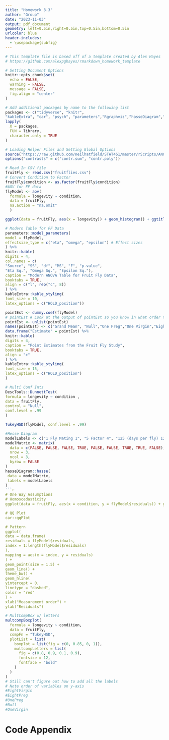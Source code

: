 ---
title: "Homework 3.3"
author: "Group"
date: "2023-11-03"
output: pdf_document
geometry: left=0.5in,right=0.5in,top=0.5in,bottom=0.5in
urlcolor: blue
header-includes:
  - \usepackage{subfig}
---

```{r setupFiles, include = FALSE}
# This template file is based off of a template created by Alex Hayes
# https://github.com/alexpghayes/rmarkdown_homework_template

# Setting Document Options
knitr::opts_chunk$set(
  echo = FALSE,
  warning = FALSE,
  message = FALSE,
  fig.align = "center"
)

# Add additional packages by name to the following list
packages <- c("tidyverse", "knitr",
"kableExtra", "car", "psych", "parameters","Rgraphviz","hasseDiagram","multcompView")
lapply(
  X = packages,
  FUN = library,
  character.only = TRUE
)

# Loading Helper Files and Setting Global Options
source("https://raw.github.com/neilhatfield/STAT461/master/rScripts/ANOVATools.R")
options("contrasts" = c("contr.sum", "contr.poly"))

```


```{r}
# Read In CSV file
fruitFly <- read.csv("fruitflies.csv")
# Convert Condition to Factor
fruitFly$condition <- as.factor(fruitFly$condition)
#AOV for FF data
flyModel <- aov(
  formula = longevity ~ condition,
  data = fruitFly,
  na.action = "na.omit"
  )
```
```{r}
ggplot(data = fruitFly, aes(x = longevity)) + geom_histogram() + ggtitle("Fruitfly Longevity") + xlab("Longevity (Days per Fly)") + ylab("Occurences") + labs(caption = "Figure 1: Fruitfly Longevity by Occurence")

```
```{r}
# Modern Table for FF Data
parameters::model_parameters(
model = flyModel,
effectsize_type = c("eta", "omega", "epsilon") # Effect sizes
) %>%
knitr::kable(
digits = 4,
col.names = c(
"Source", "SS", "df", "MS", "F", "p-value",
"Eta Sq.", "Omega Sq.", "Epsilon Sq."),
caption = "Modern ANOVA Table for Fruit Fly Data",
booktabs = TRUE,
align = c("l", rep("c", 8))
) %>%
kableExtra::kable_styling(
font_size = 10,
latex_options = c("HOLD_position"))
```

```{r}
pointEst <- dummy.coef(flyModel)
# pointEst # Look at the output of pointEst so you know in what order the estimates appear
pointEst <- unlist(pointEst)
names(pointEst) <- c("Grand Mean", "Null","One Preg","One Virgin","Eight Preg", "Eight Virgin")
data.frame("Estimate" = pointEst) %>%
knitr::kable(
digits = 4,
caption = "Point Estimates from the Fruit Fly Study",
booktabs = TRUE,
align = "c"
) %>%
kableExtra::kable_styling(
font_size = 15,
latex_options = c("HOLD_position")
)
```

```{r}
# Multi Conf Ints
DescTools::DunnettTest(
formula = longevity ~ condition ,
data = fruitFly,
control = "Null",
conf.level = .99
)

TukeyHSD(flyModel, conf.level = .99)
```


```{r}
#Hesse Diagram
modelLabels <- c("1 Fly Mating 1", "5 Factor 4", "125 (days per fly) 120")
modelMatrix <- matrix(
  data = c(FALSE, FALSE, FALSE, TRUE, FALSE, FALSE, TRUE, TRUE, FALSE),
  nrow = 3,
  ncol = 3,
  byrow = FALSE
)
hasseDiagram::hasse(
 data = modelMatrix,
 labels = modelLabels
)
```{r}
# One Way Assumptions
# Homoscedasticity 
ggplot(data = fruitFly, aes(x = condition, y = flyModel$residuals)) + geom_point()

# QQ Plot
car::qqPlot

# Pattern
ggplot(
data = data.frame(
residuals = flyModel$residuals,
index = 1:length(flyModel$residuals)
),
mapping = aes(x = index, y = residuals)
) +
geom_point(size = 1.5) +
geom_line() +
theme_bw() +
geom_hline(
yintercept = 0,
linetype = "dashed",
color = "red"
) +
xlab("Measurement order") +
ylab("Residuals")
```
```{r}
# MultCompBox w/ letters
multcompBoxplot(
  formula = longevity ~ condition,
  data = fruitFly,
  compFn = "TukeyHSD",
  plotList = list(
    boxplot = list(fig = c(0, 0.85, 0, 1)),
    multcompLetters = list(
      fig = c(0.8, 0.9, 0.1, 0.9),
      fontsize = 12,
      fontface = "bold"
    )
  )
)
# Still can't figure out how to add all the labels
# Note order of variables on y-axis
#EightVirgin
#EightPreg
#OnePreg
#Null
#OneVirgin

```


\newpage
# Code Appendix

```{r codeAppendix, ref.label = knitr::all_labels(), echo = TRUE, eval = FALSE}

```
